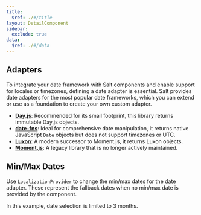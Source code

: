 ```yaml
---
title:
  $ref: ./#/title
layout: DetailComponent
sidebar:
  exclude: true
data:
  $ref: ./#/data
---
```


## Adapters

To integrate your date framework with Salt components and enable support for locales or timezones, defining a date adapter is essential. Salt provides date adapters for the most popular date frameworks, which you can extend or use as a foundation to create your own custom adapter.

- **[Day.js](https://day.js.org/)**: Recommended for its small footprint, this library returns immutable Day.js objects.
- **[date-fns](https://date-fns.org/)**: Ideal for comprehensive date manipulation, it returns native JavaScript `Date` objects but does not support timezones or UTC.
- **[Luxon](https://moment.github.io/luxon/api-docs/index.html)**: A modern successor to Moment.js, it returns Luxon objects.
- **[Moment.js](https://momentjs.com/docs/)**: A legacy library that is no longer actively maintained.

<LivePreview componentName="localization-provider" exampleName="Locale" />

## Min/Max Dates

Use `LocalizationProvider` to change the min/max dates for the date adapter. These represent the fallback dates when no
min/max date is provided by the component.

In this example, date selection is limited to 3 months.

<LivePreview componentName="localization-provider" exampleName="MinMax" />
